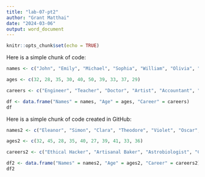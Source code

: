 ```yaml
---
title: "lab-07-pt2"
author: "Grant Matthai"
date: "2024-03-06"
output: word_document
---
```


```r
knitr::opts_chunk$set(echo = TRUE)
```

Here is a simple chunk of code: 

```r
names <- c("John", "Emily", "Michael", "Sophia", "William", "Olivia", "James", "Emma", "Benjamin", "Ava")

ages <- c(32, 28, 35, 30, 40, 50, 39, 33, 37, 29)

careers <- c("Engineer", "Teacher", "Doctor", "Artist", "Accountant", "Professor", "Nurse", "Writer", "Lawyer", "Chef")

df <- data.frame("Names" = names, "Age" = ages, "Career" = careers)
df
```

Here is a simple chunk of code created in GitHub: 

```r
names2 <- c("Eleanor", "Simon", "Clara", "Theodore", "Violet", "Oscar", "Julia", "Nathan", "Alice", "Henry")

ages2 <- c(32, 45, 28, 35, 40, 27, 39, 41, 33, 36)

careers2 <- c("Ethical Hacker", "Artisanal Baker", "Astrobiologist", "Cryptocurrency Analyst", "Data Ethicist", "Nanotechnologist", "Quantum Physicist", "Futurist", "Space Tourism Guide", "Virtual Reality Designer")

df2 <- data.frame("Names" = names2, "Age" = ages2, "Career" = careers2)
df2
```

